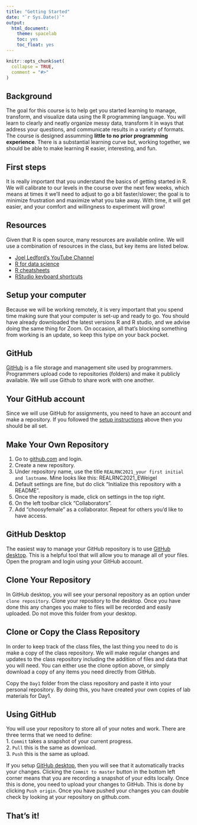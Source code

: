---
title: "Getting Started"
date: "`r Sys.Date()`"
output:
  html_document:
    theme: spacelab
    toc: yes
    toc_float: yes
---

```{r setup, include = FALSE}
knitr::opts_chunk$set(
  collapse = TRUE,
  comment = "#>"
)
```

## Background  
The goal for this course is to help get you started learning to manage, transform, and visualize data using the R programming language. You will learn to clearly and neatly organize messy data, transform it in ways that address your questions, and communicate results in a variety of formats. The course is designed assumming **little to no prior programming experience**. There is a substantial learning curve but, working together, we should be able to make learning R easier, interesting, and fun.  

## First steps  
It is really important that you understand the basics of getting started in R. We will calibrate to our levels in the course over the next few weeks, which means at times it we'll need to adjust to go a bit faster/slower; the goal is to minimize frustration and maximize what you take away. With time, it will get easier, and your comfort and willingness to experiment will grow!

## Resources  
Given that R is open source, many resources are available online. We will use a combination of resources in the class, but key items are listed below.  

- [Joel Ledford's YouTube Channel](https://www.youtube.com/channel/UCFX-MipGKF9jCEXaP-59BzQ)  
- [R for data science](https://r4ds.had.co.nz/)
- [R cheatsheets](https://www.rstudio.com/resources/cheatsheets/)
- [RStudio keyboard shortcuts](https://support.rstudio.com/hc/en-us/articles/200711853-Keyboard-Shortcuts)


## Setup your computer  
Because we will be working remotely, it is very important that you spend time making sure that your computer is set-up and ready to go. You should have already downloaded the latest versions R and R studio, and we advise doing the same thing for Zoom. On occasion, all that's blocking something from working is an update, so keep this tyipe on your back pocket.

## GitHub  
[GitHub](http://www.github.com) is a file storage and management site used by programmers. Programmers upload code to repositories (folders) and make it publicly available. We will use Github to share work with one another.

## Your GitHub account  
Since we will use GitHub for assignments, you need to have an account and make a repository. If you followed the [setup instructions](https://jmledford3115.github.io/datascibiol/setup.html) above then you should be all set. 


## Make Your Own Repository  
1. Go to [github.com](www.github.com) and login.  
2. Create a new repository.  
3. Under repository name, use the title `REALRNC2021_your first initial and lastname`. Mine looks like this: REALRNC2021_EWeigel
4. Default settings are fine, but do click "Initialize this repository with a README".    
5. Once the repository is made, click on settings in the top right.  
6. On the left toolbar click "Collaborators".  
7. Add "choosyfemale" as a collaborator. Repeat for others you'd like to have access.  

## GitHub Desktop  
The easiest way to manage your GitHub repository is to use [GitHub desktop](https://desktop.github.com/). This is a  helpful tool that will allow you to manage all of your files. Open the program and login using your GitHub account.  

## Clone Your Repository  
In GitHub desktop, you will see your personal repository as an option under `clone repository`. Clone your repository to the desktop. Once you have done this any changes you make to files will be recorded and easily uploaded. Do not move this folder from your desktop.  

## Clone or Copy the Class Repository
In order to keep track of the class files, the last thing you need to do is make a copy of the class repository. We will make regular changes and updates to the class repository including the addition of files and data that you will need. You can either use the clone option above, or simply download a copy of any items you need directly from GitHub.

Copy the `Day1` folder from the class repository and paste it into your personal repository. By doing this, you have created your own copies of lab materials for Day1.    

## Using GitHub  
You will use your repository to store all of your notes and work. There are three terms that we need to define:  
1. `Commit` takes a snapshot of your current progress.    
2. `Pull` this is the same as download.     
3. `Push` this is the same as upload.    

If you setup [GitHub desktop](https://desktop.github.com/), then you will see that it automatically tracks your changes. Clicking the `Commit to master` button in the bottom left corner means that you are recording a snapshot of your edits locally. Once this is done, you need to upload your changes to GitHub. This is done by clicking `Push origin`. Once you have pushed your changes you can double check by looking at your repository on github.com.    

## That's it! 
